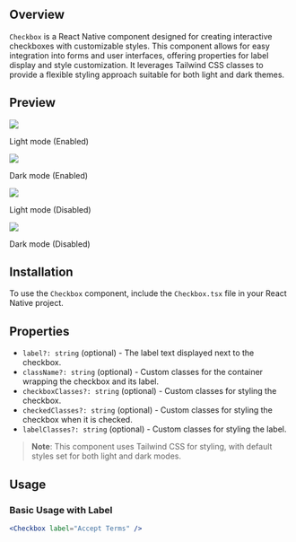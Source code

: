 ## Overview

`Checkbox` is a React Native component designed for creating interactive checkboxes with customizable styles. This component allows for easy integration into forms and user interfaces, offering properties for label display and style customization. It leverages Tailwind CSS classes to provide a flexible styling approach suitable for both light and dark themes.

## Preview

<div style={{ display: 'flex', justifyContent: 'center' }}>
  <div style={{ marginRight: '40px' }}>
    <img src="https://raw.githubusercontent.com/Mobilecn-UI/nativecn-ui/main/assets/examples/components/checkbox-light-enabled.png" />
    <p>Light mode (Enabled)</p>
  </div>
  <div>
    <img src="https://raw.githubusercontent.com/Mobilecn-UI/nativecn-ui/main/assets/examples/components/checkbox-dark-enabled.png" />
    <p>Dark mode (Enabled)</p>
  </div>
</div>

<div style={{ display: 'flex', justifyContent: 'center' }}>
  <div style={{ marginRight: '40px' }}>
    <img src="https://raw.githubusercontent.com/Mobilecn-UI/nativecn-ui/main/assets/examples/components/checkbox-light-disabled.png" />
    <p>Light mode (Disabled)</p>
  </div>
  <div>
    <img src="https://raw.githubusercontent.com/Mobilecn-UI/nativecn-ui/main/assets/examples/components/checkbox-dark-disabled.png" />
    <p>Dark mode (Disabled)</p>
  </div>
</div>

## Installation

To use the `Checkbox` component, include the `Checkbox.tsx` file in your React Native project.

## Properties

- `label?: string` (optional) - The label text displayed next to the checkbox.
- `className?: string` (optional) - Custom classes for the container wrapping the checkbox and its label.
- `checkboxClasses?: string` (optional) - Custom classes for styling the checkbox.
- `checkedClasses?: string` (optional) - Custom classes for styling the checkbox when it is checked.
- `labelClasses?: string` (optional) - Custom classes for styling the label.

> **Note**: This component uses Tailwind CSS for styling, with default styles set for both light and dark modes.

## Usage

### Basic Usage with Label

```jsx
<Checkbox label="Accept Terms" />
```
